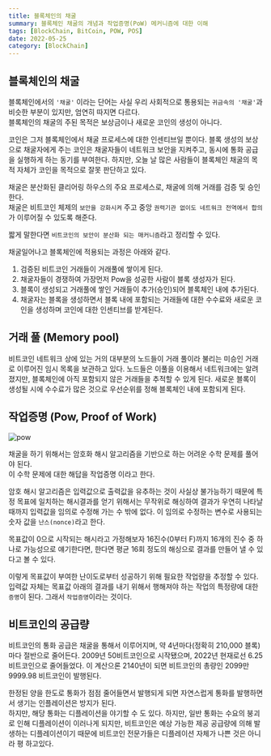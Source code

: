 ```yaml
---
title: 블록체인의 채굴
summary: 블록체인 채굴의 개념과 작업증명(PoW) 메커니즘에 대한 이해
tags: [BlockChain, BitCoin, POW, POS]
date: 2022-05-25
category: [BlockChain]
---
```



## 블록체인의 채굴

블록체인에서의 `'채굴'` 이라는 단어는 사실 우리 사회적으로 통용되는 `귀금속의 '채굴'`과 비슷한 부분이 있지만, 엄연히 따지면 다르다.  
블록체인의 채굴의 주된 목적은 보상금이나 새로운 코인의 생성이 아니다.

코인은 그저 블록체인에서 채굴 프로세스에 대한 인센티브일 뿐이다. 블록 생성의 보상으로 채굴자에게 주는 코인은 채굴자들이 네트워크 보안을 지켜주고, 동시에 통화 공급을 실행하게 하는 동기를 부여한다. 하지만, 오늘 날 많은 사람들이 블록체인 채굴의 목적 자체가 코인을 목적으로 잘못 판단하고 있다.

채굴은 분산화된 클리어링 하우스의 주요 프로세스로, 채굴에 의해 거래를 검증 및 승인한다.  
채굴은 비트코인 체제의 `보안을 강화시켜` 주고 중앙 `권력기관 없이도 네트워크 전역에서 합의`가 이루어질 수 있도록 해준다.

짧게 말한다면 `비트코인의 보안이 분산화 되는 매커니즘`라고 정리할 수 있다.

채굴일어나고 블록체인에 적용되는 과정은 아래와 같다.

1. 검증된 비트코인 거래들이 거래풀에 쌓이게 된다.
2. 채굴자들이 경쟁하여 가장먼저 Pow을 성공한 사람이 블록 생성자가 된다.
3. 블록이 생성되고 거래풀에 쌓인 거래들이 추가(승인)되어 블록체인 내에 추가된다.
4. 채굴자는 블록을 생성하면서 블록 내에 포함되는 거래들에 대한 수수료와 새로운 코인을 생성하며 코인에 대한 인센티브를 받게된다.

## 거래 풀 (Memory pool)

비트코인 네트워크 상에 있는 거의 대부분의 노드들이 거래 풀이라 불리는 미승인 거래로 이루어진 임시 목록을 보관하고 있다.
노드들은 이풀을 이용해서 네트워크에는 알려졌지만, 블록체인에 아직 포함되지 않은 거래들을 추적할 수 있게 된다.
새로운 블록이 생성될 시에 수수료가 많은 것으로 우선순위를 정해 블록체인 내에 포함되게 된다.

## 작업증명 (Pow, Proof of Work)

<Image src={pow} alt="pow" />

채굴을 하기 위해서는 암호화 해시 알고리즘을 기반으로 하는 어려운 수학 문제를 풀어야 된다.  
이 수학 문제에 대한 해답을 작업증명 이라고 한다.

암호 해시 알고리즘은 입력값으로 출력값을 유추하는 것이 사실상 불가능하기 때문에 특정 목표에 일치하는 해시결과를 얻기 위해서는 무작위로 해싱하여 결과가 우연히 나타날 때까지 입력값을 임의로 수정해 가는 수 밖에 없다.
이 임의로 수정하는 변수로 사용되는 숫자 값을 `난스(nonce)`라고 한다.

목표값이 0으로 시작되는 해시라고 가정해보자 16진수(0부터 F)까지 16개의 진수 중 하나로 가능성으로 얘기한다면, 한다면 평균 16회 정도의 해싱으로 결과를 만들어 낼 수 있다고 볼 수 있다.

이렇게 목표값이 부여한 난이도로부터 성공하기 위해 필요한 작업량을 추정할 수 있다. 입력값 자체는 목표값 아래의 결과를 내기 위해서 행해져야 하는 작업의 특정량에 대한 `증명`이 된다. 그래서 `작업증명`이라는 것이다.

## 비트코인의 공급량

비트코인의 통화 공급은 채굴을 통해서 이루어지며, 약 4년마다(정확히 210,000 블록)마다 절반으로 줄어든다.
2009년 50비트코인으로 시작됐으며, 2022년 현재로선 6.25 비트코인으로 줄어들었다.
이 계산으론 2140년이 되면 비트코인의 총량인 2099만 9999.98 비트코인이 발행된다.

한정된 양을 한도로 통화가 점점 줄어들면서 발행되게 되면 자연스럽게 통화를 발행하면서 생기는 인플레이션은 방지가 된다.  
하지만, 해당 통화는 디플레이션을 야기할 수 도 있다. 하지만, 일반 통화는 수요의 붕괴로 인해 디플레이션이 이러나게 되지만, 비트코인은 예상 가능한 제공 공급량에 의해 발생하는 디플레이션이기 때문에 비트코인 전문가들은 디플레이션 자체가 나쁜 것은 아니라 평 하고있다.
